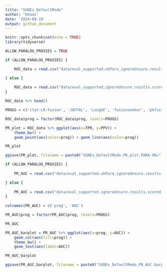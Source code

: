 ```yaml
---
title: "SGNEx_DefaultMode"
author: "bhaas"
date: '2024-09-19'
output: github_document
---
```


```r
knitr::opts_chunk$set(echo = TRUE)
library(tidyverse)
```

```r

ALLOW_PARALOG_PROXIES = TRUE

```


```r

if (ALLOW_PARALOG_PROXIES) { 

    ROC_data = read.csv("data/eval_supported.okPara_ignoreUnsure.results.scored.ROC", header=T, sep="\t")

} else {
    
    ROC_data = read.csv("data/eval_supported.ignoreUnsure.results.scored.ROC", header=T, sep="\t")
}

ROC_data %>% head()


```

```r

PROGS = c('ctat-LR-fusion', 'JAFFAL', 'LongGF', 'fusionseeker', 'pbfusion')

ROC_data$prog = factor(ROC_data$prog, levels=PROGS)

```


```r

PR_plot = ROC_data %>% ggplot(aes(x=TPR, y=PPV)) + 
    theme_bw() +
    geom_point(aes(color=prog)) + geom_line(aes(color=prog))

PR_plot

```

```r

ggsave(PR_plot, filename = paste0("SGNEx_DefaultMode.PR_plot.PARA-OK=", ALLOW_PARALOG_PROXIES, ".svg"), height = 4, width=6 )

```


```r

if (ALLOW_PARALOG_PROXIES) {
    
    PR_AUC = read.csv("data/eval_supported.okPara_ignoreUnsure.results.scored.PR.AUC", header=F, sep="\t")

} else {
    
    PR_AUC = read.csv("data/eval_supported.ignoreUnsure.results.scored.PR.AUC", header=F, sep="\t")
}
    
colnames(PR_AUC) = c('prog', 'AUC')

PR_AUC$prog = factor(PR_AUC$prog, levels=PROGS)

PR_AUC

```

```r

PR_AUC_barplot = PR_AUC %>% ggplot(aes(x=prog, y=AUC)) + 
    geom_col(aes(fill=prog)) + 
    theme_bw() +
    geom_text(aes(label=AUC))

PR_AUC_barplot 

```


```r

ggsave(PR_AUC_barplot, filename = paste0("SGNEx_DefaultMode.PR_AUC.barplot.PARA-OK=", ALLOW_PARALOG_PROXIES, ".svg"), height=4, width=6 )


```


